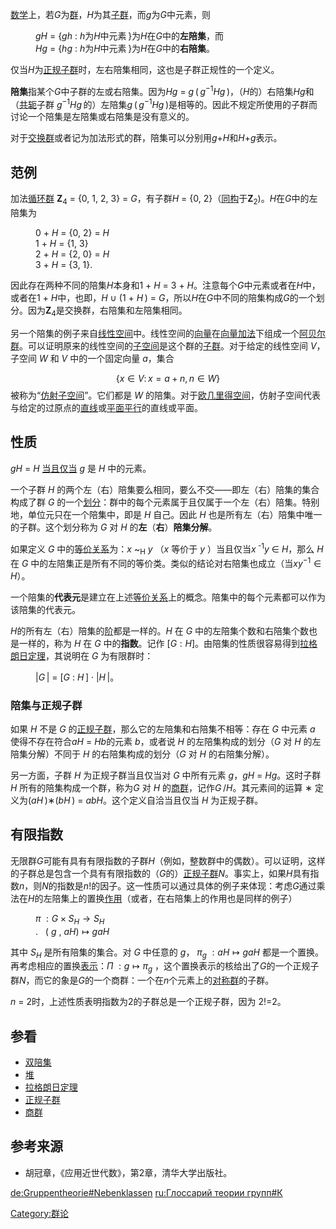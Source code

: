 {{NoteTA|G1=Math}}

[[数学|数学]]上，若''G''为[[群|群]]，''H''为其[[子群|子群]]，而''g''为''G''中元素，则
:''gH'' = {''gh'' : ''h''为''H''中元素 }为''H''在''G''中的'''左陪集'''，而
:''Hg'' = {''hg'' : ''h''为''H''中元素 }为''H''在''G''中的'''右陪集'''。
仅当''H''为[[正规子群|正规子群]]时，左右陪集相同，这也是子群正规性的一个定义。

'''陪集'''指某个''G''中子群的左或右陪集。因为''Hg'' = ''g'' ( ''g''<sup>−1</sup>''Hg'' )，（''H''的）右陪集''Hg''和（[[共轭类|共轭]]子群 ''g''<sup>−1</sup>''Hg'' 的）左陪集''g'' ( ''g''<sup>−1</sup>''Hg'' )是相等的。因此不规定所使用的子群而讨论一个陪集是左陪集或右陪集是没有意义的。

对于[[交换群|交换群]]或者记为加法形式的群，陪集可以分别用''g''+''H''和''H''+''g''表示。

== 范例 ==
加法[[循环群|循环群]] '''Z'''<sub>4</sub> = {0, 1, 2, 3} = ''G''，有子群''H'' = {0, 2}（[[群同構|同构]]于'''Z'''<sub>2</sub>)。''H''在''G''中的左陪集为
: 0 + ''H'' = {0, 2} = ''H''
: 1 + ''H'' = {1, 3}
: 2 + ''H'' = {2, 0} = ''H''
: 3 + ''H'' = {3, 1}.
因此存在两种不同的陪集''H''本身和1 + ''H'' = 3 + ''H''。注意每个''G''中元素或者在''H''中，或者在1 + ''H''中，也即，''H'' ∪ (1 + ''H'' ) = ''G''，所以''H''在''G''中不同的陪集构成''G''的一个划分。因为'''Z'''<sub>4</sub>是交换群，右陪集和左陪集相同。

另一个陪集的例子来自[[线性空间|线性空间]]中。线性空间的[[向量|向量]]在[[向量|向量加法]]下组成一个[[阿贝尔群|阿贝尔群]]。可以证明原来的线性空间的[[子空间|子空间]]是这个群的[[子群|子群]]。对于给定的线性空间 ''V''，子空间 ''W'' 和 ''V'' 中的一个固定向量 ''a''，集合
:<math>\{x \in V \colon x = a + n, n \in W\}</math>
被称为“[[仿射子空间|仿射子空间]]”。它们都是 ''W'' 的陪集。对于[[欧几里得空间|欧几里得空间]]，仿射子空间代表与给定的过原点的[[直线|直线]]或[[平面_(数学)|平面]][[平行|平行]]的直线或平面。

== 性质 ==

''gH'' = ''H'' [[当且仅当|当且仅当]] ''g'' 是 ''H'' 中的元素。

一个子群 ''H'' 的两个左（右）陪集要么相同，要么不交——即左（右）陪集的集合构成了群 ''G'' 的一个[[集合劃分|划分]]：群中的每个元素属于且仅属于一个左（右）陪集。特别地，单位元只在一个陪集中，即是 ''H'' 自己。因此 ''H'' 也是所有左（右）陪集中唯一的子群。这个划分称为 ''G'' 对 ''H'' 的'''左'''（'''右'''）'''陪集分解'''。 

如果定义 ''G'' 中的[[等价关系|等价关系]]为：''x'' ~<sub>H</sub> ''y'' （''x'' 等价于 ''y'' ）当且仅当''x''<sup> -1</sup>''y'' ∈ ''H''，那么 ''H'' 在 ''G'' 中的左陪集正是所有不同的等价类。类似的结论对右陪集也成立（当<math>xy^{-1} \in H</math>）。
 
一个陪集的'''代表元'''是建立在上述[[等价关系|等价关系]]上的概念。陪集中的每个元素都可以作为该陪集的代表元。

''H''的所有左（右）陪集的[[阶_(群论)|阶]]都是一样的。''H'' 在 ''G'' 中的左陪集个数和右陪集个数也是一样的，称为 ''H'' 在 ''G'' 中的'''指数'''。记作 <math>[G:H]</math>。由陪集的性质很容易得到[[拉格朗日定理_(群论)|拉格朗日定理]]，其说明在 ''G'' 为有限群时：
:|''G'' | = [''G'' : ''H'' ] · |''H'' |。

=== 陪集与正规子群 ===
如果 ''H'' 不是 ''G'' 的[[正规子群|正规子群]]，那么它的左陪集和右陪集不相等：存在 ''G'' 中元素 ''a'' 使得不存在符合''aH'' = ''Hb''的元素 ''b''，或者说 ''H'' 的左陪集构成的划分（''G'' 对 ''H'' 的左陪集分解）不同于 ''H'' 的右陪集构成的划分（''G'' 对 ''H'' 的右陪集分解）。

另一方面，子群 ''H'' 为正规子群当且仅当对 ''G'' 中所有元素 ''g''，''gH'' = ''Hg''。这时子群 ''H'' 所有的陪集构成一个群，称为''G'' 对 ''H'' 的[[商群|商群]]，记作''G'' /''H''。其元素间的运算 ∗ 定义为(''aH'' )∗(''bH'' ) = ''abH''。这个定义自洽当且仅当 ''H'' 为正规子群。

== 有限指数 ==
无限群''G''可能有具有有限指数的子群''H''（例如，整数群中的偶数）。可以证明，这样的子群总是包含一个具有有限指数的（''G''的）[[正规子群|正规子群]]''N''。事实上，如果''H''具有指数''n''，则''N''的指数是''n''!的因子。这一性质可以通过具体的例子来体现：考虑''G''通过乘法在''H''的左陪集上的置换[[群作用|作用]]（或者，在右陪集上的作用也是同样的例子）
: <math>\pi \ : G \times S_H \to S_H</math>
: <math>. \ \ \ ( \ g \ , \ aH) \longmapsto gaH</math> 
其中 <math>S_H</math> 是所有陪集的集合。对 ''G'' 中任意的 ''g''， <math>\pi_g \ : aH \mapsto gaH</math> 都是一个置换。再考虑相应的置换[[群表示|表示]]：<math>\Pi \ : g \mapsto \pi_g</math> ，这个置换表示的核给出了''G''的一个正规子群''N''，而它的象是''G''的一个商群：一个在''n''个元素上的[[对称群_(n次对称群)|对称群]]的子群。

''n'' = 2时，上述性质表明指数为2的子群总是一个正规子群，因为 2!=2。

== 参看 ==
* [[双陪集|双陪集]]
* [[堆_(数学)|堆]]
* [[拉格朗日定理_(群论)|拉格朗日定理]]
* [[正规子群|正规子群]]
* [[商群|商群]]

== 参考来源 ==
* 胡冠章，《应用近世代数》，第2章，清华大学出版社。 

{{ModernAlgebra}}

[[Category:群论|Category:群论]]

[[de:Gruppentheorie#Nebenklassen|de:Gruppentheorie#Nebenklassen]]
[[ru:Глоссарий_теории_групп#К|ru:Глоссарий теории групп#К]]